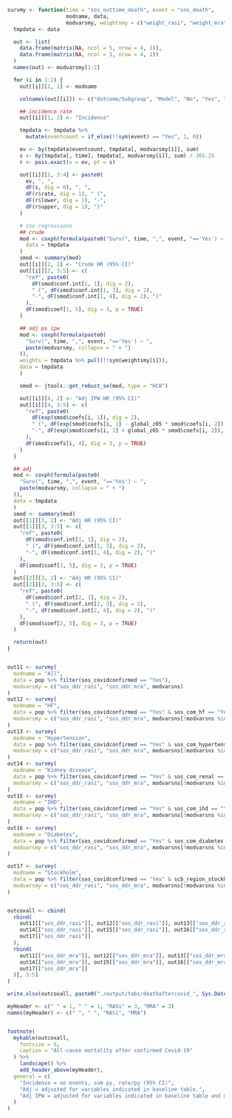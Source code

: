 ```r

survmy <- function(time = "sos_outtime_death", event = "sos_death",
                   modname, data,
                   modvarsmy, weightsmy = c("weight_rasi", "weight_mra")) {
  tmpdata <- data

  out <- list(
    data.frame(matrix(NA, ncol = 5, nrow = 4, 1)),
    data.frame(matrix(NA, ncol = 5, nrow = 4, 1))
  )
  names(out) <- modvarsmy[1:2]

  for (i in 1:2) {
    out[[i]][1, 1] <- modname

    colnames(out[[i]]) <- c("Outcome/Subgroup", "Model", "No", "Yes", "p-value")

    ## incidence rate
    out[[i]][1, 2] <- "Incidence"

    tmpdata <- tmpdata %>%
      mutate(eventcount = if_else(!!sym(event) == "Yes", 1, 0))

    ev <- by(tmpdata$eventcount, tmpdata[, modvarsmy[i]], sum)
    s <- by(tmpdata[, time], tmpdata[, modvarsmy[i]], sum) / 365.25
    r <- pois.exact(x = ev, pt = s)

    out[[i]][1, 3:4] <- paste0(
      ev, ", ",
      dF(s, dig = 0), ", ",
      dF(r$rate, dig = 1), " (",
      dF(r$lower, dig = 1), "-",
      dF(r$upper, dig = 1), ")"
    )

    # cox regressions
    ## crude
    mod <- coxph(formula(paste0("Surv(", time, ",", event, "=='Yes') ~ ", modvarsmy[i])),
      data = tmpdata
    )
    smod <- summary(mod)
    out[[i]][2, 2] <- "Crude HR (95% CI)"
    out[[i]][2, 3:5] <- c(
      "ref", paste0(
        dF(smod$conf.int[1, 1], dig = 2),
        " (", dF(smod$conf.int[1, 3], dig = 2),
        "-", dF(smod$conf.int[1, 4], dig = 2), ")"
      ),
      dF(smod$coef[1, 5], dig = 3, p = TRUE)
    )

    ## adj ps ipw
    mod <- coxph(formula(paste0(
      "Surv(", time, ",", event, "=='Yes') ~ ",
      paste(modvarsmy, collapse = " + ")
    )),
    weights = tmpdata %>% pull(!!sym(weightsmy[i])),
    data = tmpdata
    )

    smod <- jtools::get_robust_se(mod, type = "HC0")

    out[[i]][4, 2] <- "Adj IPW HR (95% CI)"
    out[[i]][4, 3:5] <- c(
      "ref", paste0(
        dF(exp(smod$coefs[i, 1]), dig = 2),
        " (", dF(exp(smod$coefs[i, 1] - global_z05 * smod$coefs[i, 2]), dig = 2),
        "-", dF(exp(smod$coefs[i, 1] + global_z05 * smod$coefs[i, 2]), dig = 2), ")"
      ),
      dF(smod$coefs[i, 4], dig = 3, p = TRUE)
    )
  }

  ## adj
  mod <- coxph(formula(paste0(
    "Surv(", time, ",", event, "=='Yes') ~ ",
    paste(modvarsmy, collapse = " + ")
  )),
  data = tmpdata
  )
  smod <- summary(mod)
  out[[1]][3, 2] <- "Adj HR (95% CI)"
  out[[1]][3, 3:5] <- c(
    "ref", paste0(
      dF(smod$conf.int[1, 1], dig = 2),
      " (", dF(smod$conf.int[1, 3], dig = 2),
      "-", dF(smod$conf.int[1, 4], dig = 2), ")"
    ),
    dF(smod$coef[1, 5], dig = 3, p = TRUE)
  )
  out[[2]][3, 2] <- "Adj HR (95% CI)"
  out[[2]][3, 3:5] <- c(
    "ref", paste0(
      dF(smod$conf.int[2, 1], dig = 2),
      " (", dF(smod$conf.int[2, 3], dig = 2),
      "-", dF(smod$conf.int[2, 4], dig = 2), ")"
    ),
    dF(smod$coef[2, 5], dig = 3, p = TRUE)
  )

  return(out)
}


out11 <- survmy(
  modname = "All",
  data = pop %>% filter(sos_covidconfirmed == "Yes"),
  modvarsmy = c("sos_ddr_rasi", "sos_ddr_mra", modvarsns)
)
out12 <- survmy(
  modname = "HF",
  data = pop %>% filter(sos_covidconfirmed == "Yes" & sos_com_hf == "Yes"),
  modvarsmy = c("sos_ddr_rasi", "sos_ddr_mra", modvarsns[!modvarsns %in% "sos_com_hf"])
)
out13 <- survmy(
  modname = "Hypertension",
  data = pop %>% filter(sos_covidconfirmed == "Yes" & sos_com_hypertension == "Yes"),
  modvarsmy = c("sos_ddr_rasi", "sos_ddr_mra", modvarsns[!modvarsns %in% "sos_com_hypertension"])
)
out14 <- survmy(
  modname = "Kidney disease",
  data = pop %>% filter(sos_covidconfirmed == "Yes" & sos_com_renal == "Yes"),
  modvarsmy = c("sos_ddr_rasi", "sos_ddr_mra", modvarsns[!modvarsns %in% "sos_com_renal"])
)
out15 <- survmy(
  modname = "IHD",
  data = pop %>% filter(sos_covidconfirmed == "Yes" & sos_com_ihd == "Yes"),
  modvarsmy = c("sos_ddr_rasi", "sos_ddr_mra", modvarsns[!modvarsns %in% "sos_com_ihd"])
)
out16 <- survmy(
  modname = "Diabetes",
  data = pop %>% filter(sos_covidconfirmed == "Yes" & sos_com_diabetes == "Yes"),
  modvarsmy = c("sos_ddr_rasi", "sos_ddr_mra", modvarsns[!modvarsns %in% "sos_com_diabetes"])
)

out17 <- survmy(
  modname = "Stockholm",
  data = pop %>% filter(sos_covidconfirmed == "Yes" & scb_region_stockholm == "Yes"),
  modvarsmy = c("sos_ddr_rasi", "sos_ddr_mra", modvarsns[!modvarsns %in% "scb_region_stockholm"])
)


outcoxall <- cbind(
  rbind(
    out11[["sos_ddr_rasi"]], out12[["sos_ddr_rasi"]], out13[["sos_ddr_rasi"]],
    out14[["sos_ddr_rasi"]], out15[["sos_ddr_rasi"]], out16[["sos_ddr_rasi"]],
    out17[["sos_ddr_rasi"]]
  ),
  rbind(
    out11[["sos_ddr_mra"]], out12[["sos_ddr_mra"]], out13[["sos_ddr_mra"]],
    out14[["sos_ddr_mra"]], out15[["sos_ddr_mra"]], out16[["sos_ddr_mra"]],
    out17[["sos_ddr_mra"]]
  )[, 3:5]
)

write.xlsx(outcoxall, paste0("./output/tabs/deathaftercovid_", Sys.Date(), ".xlsx"), rowNames = FALSE)

myHeader <- c(" " = 1, " " = 1, "RASi" = 3, "MRA" = 3)
names(myHeader) <- c(" ", " ", "RASi", "MRA")


footnote(
  mykable(outcoxall,
    fontsize = 6,
    caption = "All-cause mortality after confirmed Covid-19"
  ) %>%
    landscape() %>%
    add_header_above(myHeader),
  general = c(
    "Incidence = no events, sum py, rate/py (95% CI)",
    "Adj = adjusted for variables indicated in baseline table.",
    "Adj IPW = adjusted for variables indicated in baseline table and using inverse probabilty weights for RASi and MRA respectively."
  )
)
```
